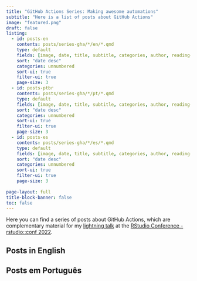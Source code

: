 ```yaml
---
title: "GitHub Actions Series: Making awesome automations"
subtitle: "Here is a list of posts about GitHub Actions"
image: "featured.png"
draft: false
listing:
  - id: posts-en
    contents: posts/series-gha/*/en/*.qmd
    type: default
    fields: [image, date, title, subtitle, categories, author, reading-time]  
    sort: "date desc"
    categories: unnumbered
    sort-ui: true
    filter-ui: true
    page-size: 3
  - id: posts-ptbr
    contents: posts/series-gha/*/pt/*.qmd
    type: default
    fields: [image, date, title, subtitle, categories, author, reading-time]
    sort: "date desc"
    categories: unnumbered
    sort-ui: true
    filter-ui: true
    page-size: 3
  - id: posts-es
    contents: posts/series-gha/*/es/*.qmd
    type: default
    fields: [image, date, title, subtitle, categories, author, reading-time]
    sort: "date desc"
    categories: unnumbered
    sort-ui: true
    filter-ui: true
    page-size: 3    
    
page-layout: full
title-block-banner: false
toc: false
---
```


Here you can find a series of posts about GitHub Actions, which are complementary material for my [lightning talk](https://beamilz.com/talks/en/2022-rstudio-conf/) at the [RStudio Conference - rstudio::conf 2022](https://www.rstudio.com/conference/).

## Posts in English

::: {#posts-en}
:::

## Posts em Português

::: {#posts-ptbr}
:::

